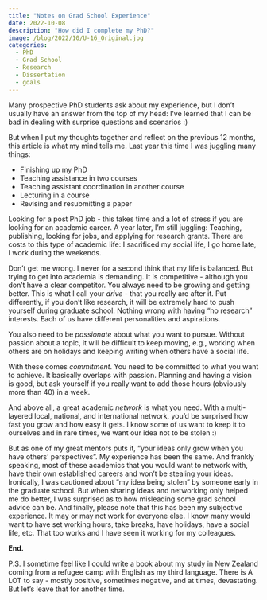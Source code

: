 ```yaml
---
title: "Notes on Grad School Experience"
date: 2022-10-08
description: "How did I complete my PhD?"
image: /blog/2022/10/U-16_Original.jpg
categories:
  - PhD
  - Grad School
  - Research
  - Dissertation
  - goals
---
```


Many prospective PhD students ask about my experience, but I don’t usually have an answer from the top of my head: I’ve learned that I can be bad in dealing with surprise questions and scenarios :)

But when I put my thoughts together and reflect on the previous 12 months, this article is what my mind tells me.
Last year this time I was juggling many things:

-   Finishing up my PhD
-   Teaching assistance in two courses
-   Teaching assistant coordination in another course
-   Lecturing in a course
-   Revising and resubmitting a paper

Looking for a post PhD job - this takes time and a lot of stress if you are looking for an academic career.
A year later, I’m still juggling: Teaching, publishing, looking for jobs, and applying for research grants.
There are costs to this type of academic life: I sacrificed my social life, I go home late, I work during the weekends.

Don’t get me wrong. I never for a second think that my life is balanced. But trying to get into academia is demanding. It is competitive - although you don’t have a clear competitor. You always need to be growing and getting better. This is what I call your _drive_ - that you really are after it. Put differently, if you don’t like research, it will be extremely hard to push yourself during graduate school. Nothing wrong with having “no research” interests. Each of us have different personalities and aspirations.

You also need to be _passionate_ about what you want to pursue. Without passion about a topic, it will be difficult to keep moving, e.g., working when others are on holidays and keeping writing when others have a social life.

With these comes _commitment_. You need to be committed to what you want to achieve. It basically overlaps with passion. Planning and having a vision is good, but ask yourself if you really want to add those hours (obviously more than 40) in a week.

And above all, a great academic _network_ is what you need. With a multi-layered local, national, and international network, you’d be surprised how fast you grow and how easy it gets. I know some of us want to keep it to ourselves and in rare times, we want our idea not to be stolen :) 

But as one of my great mentors puts it, “your ideas only grow when you have others’ perspectives”. My experience has been the same. And frankly speaking, most of these academics that you would want to network with, have their own established careers and won’t be stealing your ideas. Ironically, I was cautioned about “my idea being stolen” by someone early in the graduate school. But when sharing ideas and networking only helped me do better, I was surprised as to how misleading some grad school advice can be.
And finally, please note that this has been my subjective experience. It may or may not work for everyone else. I know many would want to have set working hours, take breaks, have holidays, have a social life, etc. That too works and I have seen it working for my colleagues.

**End.**

P.S. I sometime feel like I could write a book about my study in New Zealand coming from a refugee camp with English as my third language. There is A LOT to say - mostly positive, sometimes negative, and at times, devastating. But let’s leave that for another time.
